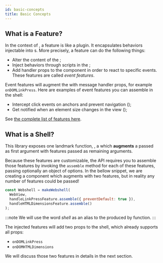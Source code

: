 ```yaml
---
id: basic-concepts
title: Basic Concepts
---
```



## What is a Feature?

In the context of <Webshell />, a feature is like a plugin. It encapsulates
behaviors injectable into <WebView />s. More precisely, a feature can do the
following things:

- Alter the content of the <Term id="DOM" />;
- Inject behaviors through scripts in the <Term id="DOM" />;
- Add handler props to the <WebView /> component in order to react to specific events. These features are called *event features*.

<APIBox reference="Feature" type="alias" />

Event features will augment the <WebView/> with <Term id="DOM" /> message
handler props, for example `onDOMLinkPress`. Here are examples of event features you
can assemble in the shell:

- Intercept click events on anchors and prevent navigation (<APIReference reference="handleLinkPressFeature" type="variable" />);
- Get notified when an element size changes in the view (<APIReference reference="handleLinkPressFeature" type="variable" />);

See [the complete list of features here](./features).

## What is a Shell?

This library exposes one landmark function, <APIReference reference="makeWebshell" type="function" />, a <Term id="HOC"/>
which **augments** a <WebView /> passed as first argument with features passed
as remaining arguments.

<APIBox reference="makeWebshell" type="function" />

Because these features are customizable, the API requires you to assemble those
features by invoking the `assemble` method for each of these features, passing
optionally an object of options. In the bellow snippet, we are creating a
component which augments <WebView /> with two features, but in reality any number
of features could be passed!

```js
const Webshell = makeWebshell(
  WebView,
  handleLinkPressFeature.assemble({ preventDefault: true }),
  handleHTMLDimensionsFeature.assemble()
);
```

:::note
We will use the word *shell* as an alias to the <APIReference reference="WebshellComponent" type="alias" /> produced
by <APIReference reference="makeWebshell" type="function" /> function.
:::

The injected features will add two props to the shell, which already supports all <WebView /> props:

- `onDOMLinkPress`
- `onDOMHTMLDimensions`

We will discuss those two features in details in the next section.
